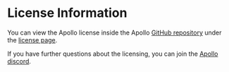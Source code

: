 # License Information

You can view the Apollo license inside the Apollo [GitHub repository](https://github.com/LunarClient/Apollo) under the [license page](https://github.com/LunarClient/Apollo/blob/master/license.txt).

If you have further questions about the licensing, you can join the [Apollo discord](https://lunarclient.dev/discord).
